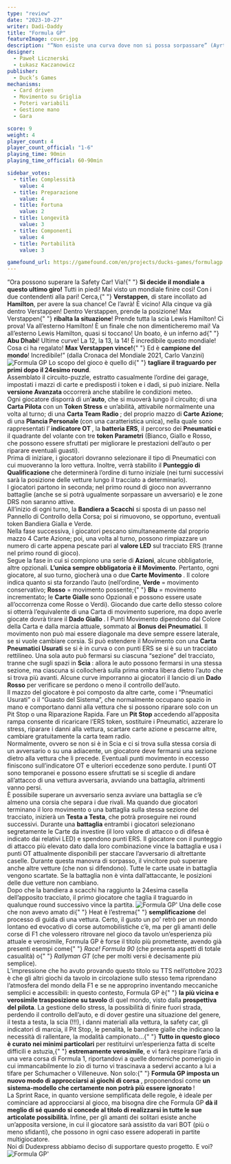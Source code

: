 ```yaml
---
type: "review"
date: "2023-10-27"
writer: Dadi-Daddy
title: "Formula GP"
featureImage: cover.jpg
description: "“Non esiste una curva dove non si possa sorpassare” (Ayrton Senna)"
designer:
  - Paweł Licznerski
  - Łukasz Kaczanowicz
publisher:
  - Duck’s Games
mechanisms:
  - Card driven
  - Movimento su Griglia
  - Poteri variabili
  - Gestione mano
  - Gara

score: 9
weight: 4
player_count: 4
player_count_official: "1-6"
playing_time: 90min
playing_time_official: 60-90min

sidebar_votes:
  - title: Complessità
    value: 4
  - title: Preparazione
    value: 4
  - title: Fortuna
    value: 2
  - title: Longevità
    value: 3
  - title: Componenti
    value: 4
  - title: Portabilità
    value: 3

gamefound_url: https://gamefound.com/en/projects/ducks-games/formulagp
---
```


<Setting>
  “Ora possono superare la Safety Car! Via!{" "}
  <strong>Si decide il mondiale a questo ultimo giro!</strong> Tutti in piedi!
  Mai visto un mondiale finire così! Con i due contendenti alla pari! Cerca,{" "}
  <strong>Verstappen</strong>, di stare incollato ad <strong>Hamilton</strong>,
  per avere la sua chance! Ce l’avrà! È vicino! Alla cinque va già dentro
  Verstappen! Dentro Verstappen, prende la posizione! Max Verstappen{" "}
  <strong>ribalta la situazione</strong>! Prende tutta la scia Lewis Hamilton!
  Ci prova! Va all’esterno Hamilton! È un finale che non dimenticheremo mai! Va
  all’esterno Lewis Hamilton, quasi si toccano! Un boato, è un inferno ad{" "}
  <strong>Abu Dhabi</strong>! Ultime curve! La 12, la 13, la 14! È incredibile
  questo mondiale! Cosa ci ha regalato! <strong>Max Verstappen vince!</strong>{" "}
  Ed è <strong>campione del mondo</strong>! Incredibile!” (dalla Cronaca del
  Mondiale 2021, Carlo Vanzini)
</Setting>

<img src="./game1.png?t=1" alt="Formula GP" />

<Rules>
  Lo scopo del gioco è quello di{" "}
  <strong>tagliare il traguardo per primi dopo il 24esimo round</strong>.<br />
  Assemblato il circuito-puzzle, estratto casualmente l’ordine dei garage, impostati
  i mazzi di carte e predisposti i token e i dadi, si può iniziare. Nella <strong>
    versione Avanzata
  </strong> occorrerà anche stabilire le condizioni meteo.
  <br />
  Ogni giocatore disporrà di un’<strong>auto</strong>, che si muoverà lungo il circuito;
  di una <strong>Carta Pilota</strong> con un <strong>Token Stress</strong> e un’abilità,
  attivabile normalmente una volta al turno; di una <strong>
    Carta Team Radio
  </strong>; del proprio mazzo di <strong>Carte Azione</strong>; di una <strong>
    Plancia Personale
  </strong> (con una caratteristica unica), nella quale sono rappresentati l’<strong>
    indicatore OT
  </strong>, la <strong>batteria ERS</strong>, il percorso dei <strong>
    Pneumatici
  </strong> e il quadrante del volante con tre <strong>token Parametri</strong> (Bianco,
  Giallo e Rosso, che possono essere sfruttati per migliorare le prestazioni dell’auto
  o per riparare eventuali guasti).
  <br />
  Prima di iniziare, i giocatori dovranno selezionare il tipo di Pneumatici con cui
  muoveranno la loro vettura. Inoltre, verrà stabilito il <strong>
    Punteggio di Qualificazione
  </strong> che determinerà l’ordine di turno iniziale (nei turni successivi sarà
  la posizione delle vetture lungo il tracciato a determinarlo).
  <br />
  I giocatori partono in seconda; nel primo round di gioco non avverranno battaglie
  (anche se si potrà ugualmente sorpassare un avversario) e le zone DRS non saranno
  attive.
  <br />
  All’inizio di ogni turno, la <strong>Bandiera a Scacchi</strong> si sposta di un
  passo nel Pannello di Controllo della Corsa; poi si rimuovono, se opportuno, eventuali
  token Bandiera Gialla e Verde.
  <br />
  Nella fase successiva, i giocatori pescano simultaneamente dal proprio mazzo 4
  Carte Azione; poi, una volta al turno, possono rimpiazzare un numero di carte appena
  pescate pari al <strong>valore LED</strong> sul tracciato ERS (tranne nel primo
  round di gioco).
  <br />
  Segue la fase in cui si compiono una serie di <strong>Azioni</strong>, alcune obbligatorie,
  altre opzionali. <strong>L’unica sempre obbligatoria è il Movimento</strong>. Pertanto,
  ogni giocatore, al suo turno, giocherà una o due <strong>
    Carte Movimento
  </strong>. Il colore indica quanto si sta forzando l’auto (nell’ordine, <strong>
    Verde
  </strong> = movimento conservativo; <strong>Rosso</strong> = movimento possente;{" "}
  <strong>Blu</strong> = movimento incrementato; le <strong>
    Carte Gialle
  </strong> sono Opzionali e possono essere usate all’occorrenza come Rosse o Verdi).
  Giocando due carte dello stesso colore si otterrà l’equivalente di una Carta di
  movimento superiore, ma dopo averle giocate dovrà tirare il <strong>
    Dado Giallo
  </strong>. I Punti Movimento dipendono dal Colore della Carta e dalla marcia attuale,
  sommato al <strong>Bonus dei Pneumatici</strong>. Il movimento non può mai essere
  diagonale ma deve sempre essere laterale, se si vuole cambiare corsia. Si può estendere
  il Movimento con una <strong>Carta Pneumatici Usurati</strong> se si è in curva
  o con punti ERS se si è su un tracciato rettilineo. Una sola auto può fermarsi
  su ciascuna “sezione” del tracciato, tranne che sugli spazi in <strong>
    Scia
  </strong>: allora le auto possono fermarsi in una stessa sezione, ma ciascuna si
  collocherà sulla prima ombra libera dietro l’auto che si trova più avanti. Alcune
  curve imporranno ai giocatori il lancio di un <strong>Dado Rosso</strong> per verificare
  se perdono o meno il controllo dell’auto.
  <br />
  Il mazzo del giocatore è poi composto da altre carte, come i “Pneumatici Usurati”
  o il “Guasto del Sistema”, che normalmente occupano spazio in mano e comportano
  danni alla vettura che si possono riparare solo con un Pit Stop o una Riparazione
  Rapida. Fare un <strong>Pit Stop</strong> accedendo all’apposita rampa consente
  di ricaricare l’ERS token, sostituire i Pneumatici, azzerare lo stress, riparare
  i danni alla vettura, scartare carte azione e pescarne altre, cambiare gratuitamente
  la carta team radio.
  <br />
  Normalmente, ovvero se non si è in Scia e ci si trova sulla stessa corsia di un
  avversario o su una adiacente, un giocatore deve fermarsi una sezione dietro alla
  vettura che li precede. Eventuali punti movimento in eccesso finiscono sull’indicatore
  OT e ulteriori eccedenze sono perdute. I punti OT sono temporanei e possono essere
  sfruttati se si sceglie di andare all’attacco di una vettura avversaria, avviando
  una battaglia, altrimenti vanno persi.
  <br />È possibile superare un avversario senza avviare una battaglia se c’è
  almeno una corsia che separa i due rivali. Ma quando due giocatori terminano
  il loro movimento o una battaglia sulla stessa sezione del tracciato, inizierà
  un <strong>Testa a Testa</strong>, che potrà proseguire nei round successivi.
  Durante una <strong>battaglia</strong> entrambi i giocatori selezionano
  segretamente le Carte da investire (il loro valore di attacco o di difesa è
  indicato dai relativi LED) e spendono punti ERS. Il giocatore con il punteggio
  di attacco più elevato dato dalla loro combinazione vince la battaglia e usa i
  punti OT attualmente disponibili per staccare l’avversario di altrettante
  caselle. Durante questa manovra di sorpasso, il vincitore può superare anche
  altre vetture (che non si difendono). Tutte le carte usate in battaglia
  vengono scartate. Se la battaglia non è vinta dall’attaccante, le posizioni
  delle due vetture non cambiano.
  <br />
  Dopo che la bandiera a scacchi ha raggiunto la 24esima casella dell’apposito
  tracciato, il primo giocatore che taglia il traguardo in qualunque round
  successivo vince la partita.
</Rules>

<img src="./game2.png" alt="Formula GP'" />

<Feedback>
  Una delle cose che non avevo amato di{" "}
  <Link to="/reviews/heat-pedal-to-the-metal/">Heat</Link> è l’estrema{" "}
  <strong>semplificazione</strong> del processo di guida di una vettura. Certo,
  il gusto un po’ retrò per un mondo lontano ed evocativo di corse
  automobilistiche c’è, ma per gli amanti delle corse di F1 che volessero
  ritrovare nel gioco da tavolo un’esperienza più attuale e verosimile, Formula
  GP è forse il titolo più promettente, avendo già presenti esempi come{" "}
  <em>Race! Formula 90</em> (che presenta aspetti di totale casualità) o{" "}
  <em>Rallyman GT</em> (che per molti versi è decisamente più semplice).
  <br />
  L’impressione che ho avuto provando questo titolo su TTS nell’ottobre 2023 è
  che gli altri giochi da tavolo in circolazione sullo stesso tema riprendano
  l’atmosfera del mondo della F1 e se ne approprino inventando meccaniche
  semplici e accessibili: in questo contesto, Formula GP è{" "}
  <strong>la più vicina e verosimile trasposizione su tavolo</strong> di quel
  mondo, visto dalla <strong>prospettiva del pilota</strong>. La gestione dello
  stress, la possibilità di finire fuori strada, perdendo il controllo
  dell’auto, e di dover gestire una situazione del genere, il testa a testa, la
  scia (!!!), i danni materiali alla vettura, la safety car, gli indicatori di
  marcia, il Pit Stop, le penalità, le bandiere gialle che indicano la necessità
  di rallentare, la modalità campionato…{" "}
  <strong>Tutto in questo gioco è curato nei minimi particolari</strong> per
  restituirvi un’esperienza fatta di scelte difficili e astuzia,{" "}
  <strong>estremamente verosimile</strong>, e vi farà respirare l’aria di una
  vera corsa di Formula 1, riportandovi a quelle domeniche pomeriggio in cui
  immancabilmente lo zio di turno vi trascinava a sedervi accanto a lui a tifare
  per Schumacher o Villeneuve. Non solo:{" "}
  <strong>
    Formula GP imposta un nuovo modo di approcciarsi ai giochi di corsa
  </strong>
  , proponendosi come <strong>
    un sistema-modello che certamente non potrà più essere ignorato
  </strong>
  !<br />
  La Sprint Race, in quanto versione semplificata delle regole, è ideale per cominciare
  ad approcciarsi al gioco, ma bisogna dire che Formula GP <strong>
    dà il meglio di sé quando si concede al titolo di realizzarsi in tutte le
    sue articolate possibilità.
  </strong> Infine, per gli amanti dei solitari esiste anche un’apposita versione,
  in cui il giocatore sarà assistito da vari BOT (più o meno sfidanti), che possono
  in ogni caso essere adoperati in partite multigiocatore.
  <br />
  Noi di Dudexpress abbiamo deciso di supportare questo progetto. E voi?
</Feedback>

<img src="./game3.png" alt="Formula GP'" />
